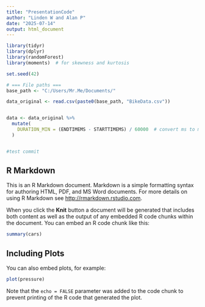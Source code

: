 ```yaml
---
title: "PresentationCode"
author: "Linden W and Alan P"
date: "2025-07-14"
output: html_document
---
```


```r
library(tidyr)
library(dplyr)
library(randomForest)
library(moments)  # for skewness and kurtosis

set.seed(42)

# === File paths ===
base_path <- "C:/Users/Mr.Me/Documents/"

data_original <- read.csv(paste0(base_path, "BikeData.csv"))


data <- data_original %>%
  mutate(
    DURATION_MIN = (ENDTIMEMS - STARTTIMEMS) / 60000  # convert ms to minutes
  )


#test commit
```

## R Markdown

This is an R Markdown document. Markdown is a simple formatting syntax for authoring HTML, PDF, and MS Word documents. For more details on using R Markdown see <http://rmarkdown.rstudio.com>.

When you click the **Knit** button a document will be generated that includes both content as well as the output of any embedded R code chunks within the document. You can embed an R code chunk like this:

```r
summary(cars)
```

## Including Plots

You can also embed plots, for example:

```r
plot(pressure)
```

Note that the `echo = FALSE` parameter was added to the code chunk to prevent printing of the R code that generated the plot.
